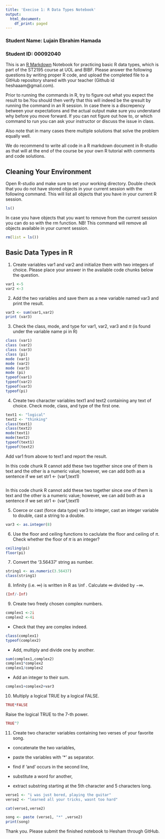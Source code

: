 ```yaml
---
title: 'Execise 1: R Data Types Notebook'
output:
  html_document:
    df_print: paged
---
```


### Student Name: Lujain Ebrahim Hamada

### Student ID: 00092040

This is an [R Markdown](http://rmarkdown.rstudio.com) Notebook for practicing basic R data types, which is part of the ST2195 course at UOL and BIBF.
Please answer the following questions by writing proper R code, and upload the completed file to a GitHub repository shared with your teacher (Github id heshaaam\@gmail.com).

Prior to running the commands in R, try to figure out what you expect the result to be.You should then verify that this will indeed be the qresult by running the command in an R session. In case there is a discrepency between your expectations and the actual output make sure you understand why before you move forward. If you can not figure out how to, or which command to run you can ask your instructor or discuss the issue in class.

Also note that in many cases there multiple solutions that solve the problem equally well.

We do recommend to write all code in a R markdown document in R-studio as that will at the end of the course be your own R tutorial with comments and code solutions.

## Cleaning Your Environment

Open R-studio and make sure to set your working directory. Double check that you do not have stored objects in your current session with the following command. This will list all objects that you have in your current R session.

```r
ls()
```

In case you have objects that you want to remove from the current session you can do so with the rm function. NB! This command will remove all objects available in your current session.

```r
rm(list = ls())
```

## Basic Data Types in R

1. Create variables var1 and var2 and initialize them with two integers of choice.
Please place your answer in the available code chunks below the question.

```r
var1 <-5
var2 <-3

```

2. Add the two variables and save them as a new variable named var3 and print the result.

```r
var3 <- sum(var1,var2)
print (var3)

```

3. Check the class, mode, and type for var1, var2, var3 and $\pi$ (is found under the variable name pi in R)

```r
class (var1)
class (var2)
class (var3)
class (pi)
mode (var1)
mode (var2)
mode (var3)
mode (pi)
typeof(var1)
typeof(var2)
typeof(var3)
typeof(pi)
```

4. Create two character variables text1 and text2 containing any text of choice. Check mode, class, and type of the first one.

```r
text1 <- "logical"
text2 <- "thinking"
class(text1)
class(text2)
mode(text1)
mode(text2)
typeof(text1)
typeof(text2)
```

Add var1 from above to text1 and report the result.

In this code chunk R cannot add these two together since one of them is text and the other is a numeric value; however, we can add both as a sentence if we set str1 <- (var1,text1) 

```r


```
In this code chunk R cannot add these two together since one of them is text and the other is a numeric value; however, we can add both as a sentence if we set str1 <- (var1,text1) 

5. Coerce or cast (force data type) var3 to integer, cast an integer variable to double, cast a string to a double.

```r
var3 <- as.integer(8)
```

6. Use the floor and ceiling functions to caclulate the floor and ceiling of $\pi$.
Check whether the floor of $\pi$ is an integer?

```r
ceiling(pi)
floor(pi)
```

7. Convert the ‘3.56437’ string as number.

```r
string1 <- as.numeric(3.56437)
class(string1)
```

8. Infinity (i.e. $\infty$) is written in R as \\inf . Calculate $\infty$ divided by $-\infty$.

```r
(Inf/-Inf)
```

9. Create two freely chosen complex numbers.
```r
complex1 <-2i
complex2 <-4i
```


* Check that they are complex indeed.
```r
class(complex1)
typeof(complex2)
```


* Add, multiply and divide one by another.
```r
sum(complex1,complex2)
complex1*complex2
complex1/complex2
```


* Add an integer to their sum.
```r
complex1+complex2+var3
```

10. Multiply a logical TRUE by a logical FALSE. 
```r
TRUE*FALSE 
```

Raise the logical TRUE to the 7-th power.

```r
TRUE^7
```

11. Create two character variables containing two verses of your favorite song.

* concatenate the two variables,

* paste the variables with ‘*’ as separator.

* find if ‘and’ occurs in the second line,

* substitute a word for another,

* extract substring starting at the 5th character and 5 characters long.

```r
verse1 <- "i was just bored, playing the guitar"
verse2 <- "learned all your tricks, wasnt too hard"

cat(verse1,verse2)

song <- paste (verse1, "*" ,verse2)
print(song)

```

Thank you. Please submit the finished notebook to Hesham through GitHub.